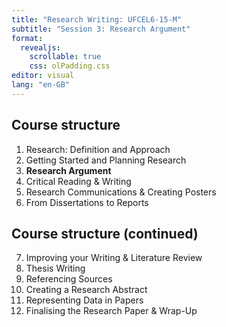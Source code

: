 ---
title: "Research Writing: UFCEL6-15-M"
subtitle: "Session 3: Research Argument"
format: 
  revealjs:
    scrollable: true
    css: olPadding.css
editor: visual
lang: "en-GB"
---


## Course structure

1.  Research: Definition and Approach
2.  Getting Started and Planning Research
3.  **Research Argument**
4.  Critical Reading & Writing
5.  Research Communications & Creating Posters
6.  From Dissertations to Reports

## Course structure (continued)

7.  Improving your Writing & Literature Review
8.  Thesis Writing
9.  Referencing Sources
10. Creating a Research Abstract
11. Representing Data in Papers
12. Finalising the Research Paper & Wrap-Up
